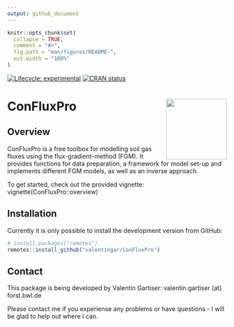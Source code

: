 ```yaml
---
output: github_document
---
```


<!-- README.md is generated from README.Rmd. Please edit that file -->

```r
knitr::opts_chunk$set(
  collapse = TRUE,
  comment = "#>",
  fig.path = "man/figures/README-",
  out.width = "100%"
)
```

<!-- badges: start -->
[![Lifecycle: experimental](https://img.shields.io/badge/lifecycle-experimental-orange.svg)](https://lifecycle.r-lib.org/articles/stages.html#experimental)
[![CRAN status](https://www.r-pkg.org/badges/version/ConFluxPro)](https://CRAN.R-project.org/package=ConFluxPro)
<!-- badges: end -->


# ConFluxPro <a><img src='inst/logo_hexagon.svg' align="right" height="139" /></a>

## Overview

ConFluxPro is a free toolbox for modelling soil gas fluxes using the flux-gradient-method (FGM). It provides functions for data preparation, a framework for model set-up and implements different FGM models, as well as an inverse approach. 

To get started, check out the provided vignette:
vignette(ConFluxPro::overview)

## Installation

Currently it is only possible to install the development 
version from GitHub: 

``` r
# install.packages("remotes")
remotes::install_github("valentingar/ConFluxPro")
```
## Contact

This package is being developed by Valentin Gartiser: 
valentin.gartiser (at) forst.bwl.de

Please contact me if you experiense any problems or have questions - I will be glad to help out where I can.
